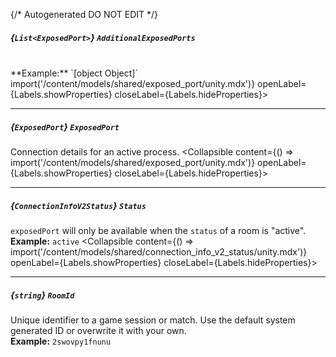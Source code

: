 {/* Autogenerated DO NOT EDIT  */}

##### *{`List<ExposedPort>`}* `AdditionalExposedPorts`
<br/>
**Example:** `[object Object]`
<Collapsible content={() => import('/content/models/shared/exposed_port/unity.mdx')} openLabel={Labels.showProperties} closeLabel={Labels.hideProperties}>
</Collapsible>

---
##### *{`ExposedPort`}* `ExposedPort`
Connection details for an active process.
<Collapsible content={() => import('/content/models/shared/exposed_port/unity.mdx')} openLabel={Labels.showProperties} closeLabel={Labels.hideProperties}>
</Collapsible>

---
##### *{`ConnectionInfoV2Status`}* `Status`
`exposedPort` will only be available when the `status` of a room is "active".
<br/>
**Example:** `active`
<Collapsible content={() => import('/content/models/shared/connection_info_v2_status/unity.mdx')} openLabel={Labels.showProperties} closeLabel={Labels.hideProperties}>
</Collapsible>

---
##### *{`string`}* `RoomId`
Unique identifier to a game session or match. Use the default system generated ID or overwrite it with your own.
<br/>
**Example:** `2swovpy1fnunu`


